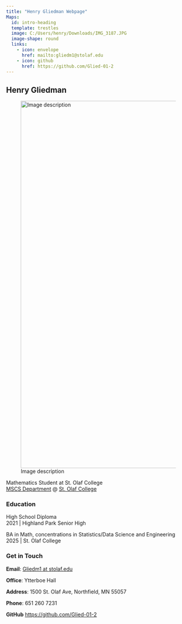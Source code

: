 ```yaml
---
title: "Henry Gliedman Webpage"
Maps:
  id: intro-heading
  template: trestles
  image: C:/Users/henry/Downloads/IMG_3187.JPG
  image-shape: round
  links:
    - icon: envelope
      href: mailto:gliedm1@stolaf.edu
    - icon: github
      href: https://github.com/Glied-01-2
---
```


::: {#intro-heading}
## Henry Gliedman

![Image description](IMG_3187.JPG){fig-align="center" width="1000"}

Mathematics Student at St. Olaf College <br> [MSCS Department](https://wp.stolaf.edu/mscs/) \@ [St. Olaf College](https://wp.stolaf.edu/)

### Education

High School Diploma <br> 2021 \| Highland Park Senior High

BA in Math, concentrations in Statistics/Data Science and Engineering<br> 2025 \| St. Olaf College
:::

### Get in Touch

**Email**: <a href='mailto:Gliedm1@stolaf.edu'> Gliedm1 at stolaf.edu</a>

**Office**: Ytterboe Hall

**Address**: 1500 St. Olaf Ave, Northfield, MN 55057

**Phone**: 651 260 7231

**GitHub** <https://github.com/Glied-01-2>
